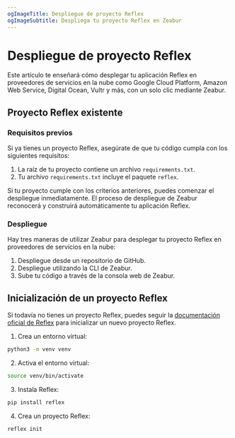 ```yaml
---
ogImageTitle: Despliegue de proyecto Reflex
ogImageSubtitle: Despliega tu proyecto Reflex en Zeabur
---
```


# Despliegue de proyecto Reflex

Este artículo te enseñará cómo desplegar tu aplicación Reflex en proveedores de servicios en la nube como Google Cloud Platform, Amazon Web Service, Digital Ocean, Vultr y más, con un solo clic mediante Zeabur.

## Proyecto Reflex existente

### Requisitos previos

Si ya tienes un proyecto Reflex, asegúrate de que tu código cumpla con los siguientes requisitos:

1. La raíz de tu proyecto contiene un archivo `requirements.txt`.
2. Tu archivo `requirements.txt` incluye el paquete `reflex`.

Si tu proyecto cumple con los criterios anteriores, puedes comenzar el despliegue inmediatamente. El proceso de despliegue de Zeabur reconocerá y construirá automáticamente tu aplicación Reflex.

### Despliegue

Hay tres maneras de utilizar Zeabur para desplegar tu proyecto Reflex en proveedores de servicios en la nube:

1. Despliegue desde un repositorio de GitHub.
2. Despliegue utilizando la CLI de Zeabur.
3. Sube tu código a través de la consola web de Zeabur.

## Inicialización de un proyecto Reflex

Si todavía no tienes un proyecto Reflex, puedes seguir la [documentación oficial de Reflex](https://reflex.dev/docs/getting-started/installation/#installation) para inicializar un nuevo proyecto Reflex.

1. Crea un entorno virtual:

  ```bash
  python3 -m venv venv
  ```

2. Activa el entorno virtual:

  ```bash
  source venv/bin/activate
  ```

3. Instala Reflex:

  ```bash
  pip install reflex
  ```

4. Crea un proyecto Reflex:

  ```bash
  reflex init
  ```
